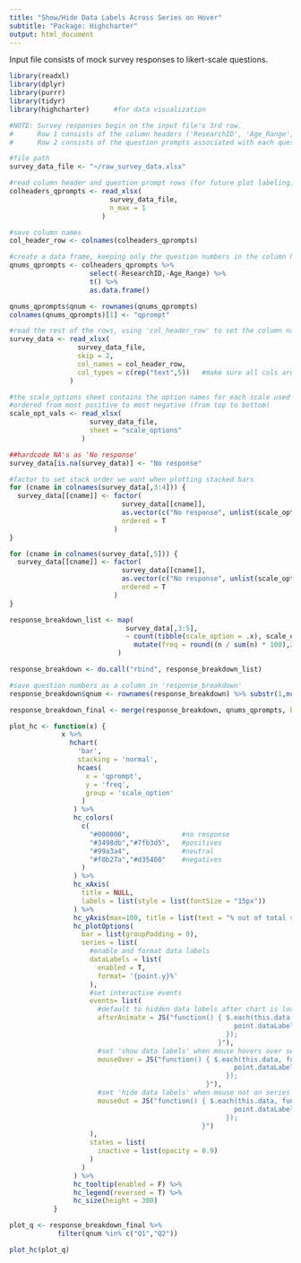 ---
title: "Show/Hide Data Labels Across Series on Hover"
subtitle: "Package: Highcharter"
output: html_document
---

Input file consists of mock survey responses to likert-scale questions. 

```{r setup}
library(readxl)           
library(dplyr)            
library(purrr)            
library(tidyr)            
library(highcharter)      #for data visualization
```

```{r read in raw survey data}

#NOTE: Survey responses begin on the input file's 3rd row.
#      Row 1 consists of the column headers ('ResearchID', 'Age_Range', and 'Q1'-'Q3')
#      Row 2 consists of the question prompts associated with each question number ('Prompt 1'-'Prompt 3')

#file path
survey_data_file <- "~/raw_survey_data.xlsx"

#read column header and question prompt rows (for future plot labeling)
colheaders_qprompts <- read_xlsx(
                         survey_data_file,
                         n_max = 1
                       )

#save column names
col_header_row <- colnames(colheaders_qprompts)

#create a data frame, keeping only the question numbers in the column header row and their associated question prompts
qnums_qprompts <- colheaders_qprompts %>% 
                    select(-ResearchID,-Age_Range) %>% 
                    t() %>% 
                    as.data.frame()

qnums_qprompts$qnum <- rownames(qnums_qprompts)
colnames(qnums_qprompts)[1] <- "qprompt"

#read the rest of the rows, using 'col_header_row' to set the column names
survey_data <- read_xlsx(
                 survey_data_file,
                 skip = 2,
                 col_names = col_header_row,
                 col_types = c(rep("text",5))   #make sure all cols are read in as character types
               )      
```

```{r read in scale option data}
#the scale_options sheet contains the option names for each scale used in the survey 
#ordered from most positive to most negative (from top to bottom)
scale_opt_vals <- read_xlsx(
                    survey_data_file,
                    sheet = "scale_options"
                  )
```

```{r hardcode NAs}
##hardcode NA's as 'No response'
survey_data[is.na(survey_data)] <- "No response"
```

```{r factor scale option cols}
#factor to set stack order we want when plotting stacked bars
for (cname in colnames(survey_data[,3:4])) {
  survey_data[[cname]] <- factor(
                            survey_data[[cname]], 
                            as.vector(c("No response", unlist(scale_opt_vals[1:5,1]))),
                            ordered = T
                          )
}

for (cname in colnames(survey_data[,5])) {
  survey_data[[cname]] <- factor(
                            survey_data[[cname]], 
                            as.vector(c("No response", unlist(scale_opt_vals[6:10,1]))),
                            ordered = T
                          )
}
```

```{r get count & percentage per scale option per question prompt}
response_breakdown_list <- map(
                             survey_data[,3:5], 
                             ~ count(tibble(scale_option = .x), scale_option, .drop=F) %>% 
                               mutate(freq = round((n / sum(n) * 100),2))
                           )

response_breakdown <- do.call("rbind", response_breakdown_list)

#save question numbers as a column in 'response_breakdown'
response_breakdown$qnum <- rownames(response_breakdown) %>% substr(1,nchar(.)-2)
```

```{r merge question prompts to breakdown df}
response_breakdown_final <- merge(response_breakdown, qnums_qprompts, by = "qnum", all.x = T)
```

```{r hc function}
plot_hc <- function(x) { 
             x %>%
               hchart(
                 'bar',
                 stacking = 'normal',
                 hcaes(
                   x = 'qprompt',
                   y = 'freq',
                   group = 'scale_option'
                  )
                ) %>%
                hc_colors(
                  c(
                    "#000000",             #no response
                    "#3498db","#7fb3d5",   #positives
                    "#99a3a4",             #neutral
                    "#f0b27a","#d35400"    #negatives
                  )
                ) %>%
                hc_xAxis(
                  title = NULL,
                  labels = list(style = list(fontSize = "15px"))
                ) %>%
                hc_yAxis(max=100, title = list(text = "% out of total survey takers")) %>%
                hc_plotOptions(
                  bar = list(groupPadding = 0),
                  series = list(
                    #enable and format data labels
                    dataLabels = list(
                      enabled = T,
                      format= '{point.y}%'
                    ),
                    #set interactive events
                    events= list(
                      #default to hidden data labels after chart is loaded
                      afterAnimate = JS("function() { $.each(this.data, function(i, point){
                                                        point.dataLabel.hide();
                                                      });
                                                    }"),
                      #set 'show data labels' when mouse hovers over series
                      mouseOver = JS("function() { $.each(this.data, function(i, point){
                                                        point.dataLabel.show();
                                                      });
                                                 }"),
                      #set 'hide data labels' when mouse not on series
                      mouseOut = JS("function() { $.each(this.data, function(i, point){
                                                        point.dataLabel.hide();
                                                      });
                                                }")
                    ),
                    states = list(
                      inactive = list(opacity = 0.9)
                    )
                  )
                ) %>%
                hc_tooltip(enabled = F) %>%
                hc_legend(reversed = T) %>%
                hc_size(height = 300)
           }       
```

```{r}
plot_q <- response_breakdown_final %>% 
            filter(qnum %in% c("Q1","Q2")) 

plot_hc(plot_q)
```

